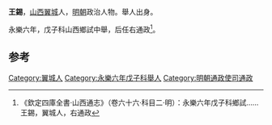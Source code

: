 '''王錫'''，[[山西|山西]][[翼城|翼城]]人，[[明朝|明朝]]政治人物。舉人出身。

永樂六年，戊子科山西鄉試中舉，后任右通政<ref>《欽定四庫全書·山西通志》（卷六十六·科目二·明）：永樂六年戊子科鄉試……王錫，翼城人，右通政</ref>。

==参考==
{{reflist}}
{{明朝人物小作品}}

[[Category:翼城人|Category:翼城人]]
[[Category:永樂六年戊子科舉人|Category:永樂六年戊子科舉人]]
[[Category:明朝通政使司通政|Category:明朝通政使司通政]]